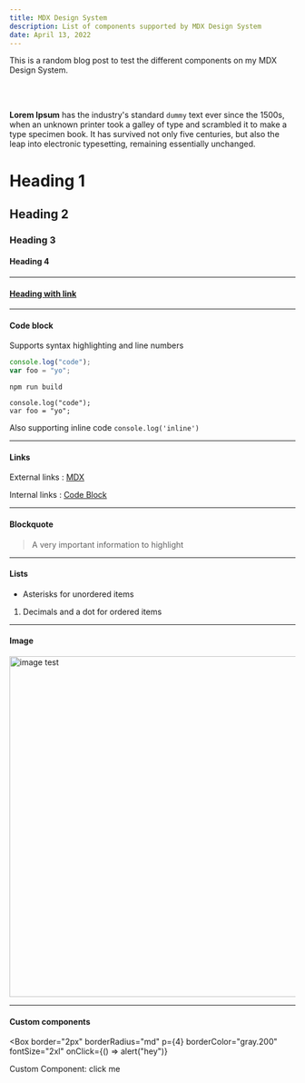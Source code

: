 ```yaml
---
title: MDX Design System
description: List of components supported by MDX Design System
date: April 13, 2022
---
```


This is a random blog post to test the different components on my MDX Design System.

<br />
<br />

**Lorem Ipsum** has the industry's standard `dummy` text ever since the 1500s, when an unknown printer took a galley of type and scrambled it to make a type specimen book. It has survived not only five centuries, but also the leap into electronic typesetting, remaining essentially unchanged.

# Heading 1

## Heading 2

### Heading 3

#### Heading 4

---

#### [Heading with link](#heading-with-link)

---

#### Code block

Supports syntax highlighting and line numbers

```javascript
console.log("code");
var foo = "yo";
```

```shell
npm run build
```

```text
console.log("code");
var foo = "yo";
```

Also supporting inline code `console.log('inline')`

---

#### Links

External links : [MDX](https://mdxjs.com "title")

Internal links : [Code Block](#code-block)

---

#### Blockquote

> A very important information to highlight

---

#### Lists

- Asterisks for unordered items

1. Decimals and a dot for ordered items

---

#### Image

<Image
  width="1000px"
  height="600px"
  src="/img/test.avif"
  alt="image test"
  borderRadius="md"
  objectFit="cover"
/>

---

#### Custom components

<Box
  border="2px"
  borderRadius="md"
  p={4}
  borderColor="gray.200"
  fontSize="2xl"
  onClick={() => alert("hey")}
>
  Custom Component: click me
</Box>
